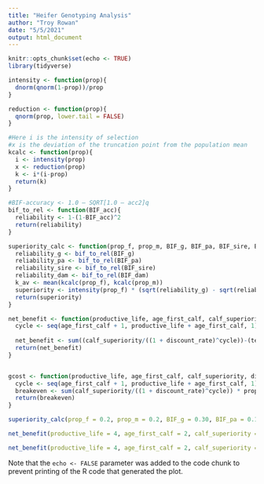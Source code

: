 ```yaml
---
title: "Heifer Genotyping Analysis"
author: "Troy Rowan"
date: "5/5/2021"
output: html_document
---
```


```r
knitr::opts_chunk$set(echo <- TRUE)
library(tidyverse)
```


```r
intensity <- function(prop){
  dnorm(qnorm(1-prop))/prop
}

reduction <- function(prop){
  qnorm(prop, lower.tail = FALSE)
}

#Here i is the intensity of selection
#x is the deviation of the truncation point from the population mean
kcalc <- function(prop){
  i <- intensity(prop)
  x <- reduction(prop)
  k <- i*(i-prop)
  return(k)
}

#BIF-accuracy <- 1.0 – SQRT[1.0 – acc2]q
bif_to_rel <- function(BIF_acc){
  reliability <- 1-(1-BIF_acc)^2
  return(reliability)
}

superiority_calc <- function(prop_f, prop_m, BIF_g, BIF_pa, BIF_sire, BIF_dam){
  reliability_g <- bif_to_rel(BIF_g)
  reliability_pa <- bif_to_rel(BIF_pa)
  reliability_sire <- bif_to_rel(BIF_sire)
  reliability_dam <- bif_to_rel(BIF_dam)
  k_av <- mean(kcalc(prop_f), kcalc(prop_m))
  superiority <- intensity(prop_f) * (sqrt(reliability_g) - sqrt(reliability_pa)) * sqrt((1 + k_av * (1-mean(reliability_sire, reliability_dam)))/(1 + k_av))
  return(superiority)
}

net_benefit <- function(productive_life, age_first_calf, calf_superiority, discount_rate, test_cost, replacements_kept){
  cycle <- seq(age_first_calf + 1, productive_life + age_first_calf, 1)
  
  net_benefit <- sum((calf_superiority/((1 + discount_rate)^cycle))-(test_cost/replacements_kept)) 
  return(net_benefit)
}


gcost <- function(productive_life, age_first_calf, calf_superiority, discount_rate, prop){
  cycle <- seq(age_first_calf + 1, productive_life + age_first_calf, 1)
  breakeven <- sum(calf_superiority/((1 + discount_rate)^cycle)) * prop 
  return(breakeven)
}
```


```r
superiority_calc(prop_f = 0.2, prop_m = 0.2, BIF_g = 0.30, BIF_pa = 0.15, BIF_sire = 0.7, BIF_dam = 0.2)

net_benefit(productive_life = 4, age_first_calf = 2, calf_superiority = 0.1719, discount_rate = 0.08, test_cost = 0.32, replacements_kept = 25)

net_benefit(productive_life = 4, age_first_calf = 2, calf_superiority = 0.1358, discount_rate = 0.08, test_cost = 0.32, replacements_kept = 25)

```

Note that the `echo <- FALSE` parameter was added to the code chunk to prevent printing of the R code that generated the plot.
